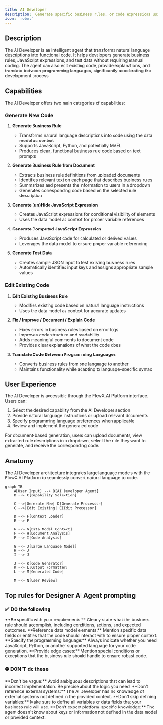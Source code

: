 ```yaml
---
title: AI Developer
description:  Generate specific business rules, or code expressions using natural language and automate the code necessary to implement them.
icon: 'robot'
---
```



## Description

The AI Developer is an intelligent agent that transforms natural language descriptions into functional code. It helps developers generate business rules, JavaScript expressions, and test data without requiring manual coding. The agent can also edit existing code, provide explanations, and translate between programming languages, significantly accelerating the development process.

## Capabilities

The AI Developer offers two main categories of capabilities:

### Generate New Code

1. **Generate Business Rule**
   - Transforms natural language descriptions into code using the data model as context
   - Supports JavaScript, Python, and potentially MVEL
   - Produces clean, functional business rule code based on text prompts

2. **Generate Business Rule from Document**
   - Extracts business rule definitions from uploaded documents
   - Identifies relevant text on each page that describes business rules
   - Summarizes and presents the information to users in a dropdown
   - Generates corresponding code based on the selected rule description

3. **Generate (un)Hide JavaScript Expression**
   - Creates JavaScript expressions for conditional visibility of elements
   - Uses the data model as context for proper variable references

4. **Generate Computed JavaScript Expression**
   - Produces JavaScript code for calculated or derived values
   - Leverages the data model to ensure proper variable referencing

5. **Generate Test Data**
   - Creates sample JSON input to test existing business rules
   - Automatically identifies input keys and assigns appropriate sample values

### Edit Existing Code

1. **Edit Existing Business Rule**
   - Modifies existing code based on natural language instructions
   - Uses the data model as context for accurate updates

2. **Fix / Improve / Document / Explain Code**
   - Fixes errors in business rules based on error logs
   - Improves code structure and readability
   - Adds meaningful comments to document code
   - Provides clear explanations of what the code does

3. **Translate Code Between Programming Languages**
   - Converts business rules from one language to another
   - Maintains functionality while adapting to language-specific syntax

## User Experience

The AI Developer is accessible through the FlowX.AI Platform interface. Users can:

1. Select the desired capability from the AI Developer section
2. Provide natural language instructions or upload relevant documents
3. Specify programming language preferences when applicable
4. Review and implement the generated code

For document-based generation, users can upload documents, view extracted rule descriptions in a dropdown, select the rule they want to generate, and receive the corresponding code.

## Anatomy

The AI Developer architecture integrates large language models with the FlowX.AI Platform to seamlessly convert natural language to code.

```mermaid
graph TB
    A[User Input] --> B[AI Developer Agent]
    B --> C{Capability Selection}
    
    C -->|Generate New| D[Generate Processor]
    C -->|Edit Existing| E[Edit Processor]
    
    D --> F[Context Loader]
    E --> F
    
    F --> G[Data Model Context]
    F --> H[Document Analysis]
    F --> I[Code Analysis]
    
    G --> J[Large Language Model]
    H --> J
    I --> J
    
    J --> K[Code Generator]
    K --> L[Output Formatter]
    L --> M[Generated Code]
    
    M --> N[User Review]
```

## Top rules for Designer AI Agent prompting

### ✅ DO the following

<Card icon="square-check" color="green" horizontal="true">
    **Be specific with your requirements:**
    Clearly state what the business rule should accomplish, including conditions, actions, and expected outcomes.
</Card>

<Card icon="square-check" color="green" horizontal="true">
    **Reference data model elements:**
    Mention specific data fields or entities that the code should interact with to ensure proper context.
</Card>

<Card icon="square-check" color="green" horizontal="true">
    **Specify the programming language:**
    Always indicate whether you need JavaScript, Python, or another supported language for your code generation.
</Card>

<Card icon="square-check" color="green" horizontal="true">
    **Provide edge cases:**
    Mention special conditions or exceptions that the business rule should handle to ensure robust code.
</Card>

### ⛔ **DON’T** do these

<Card icon="ban" color="red" horizontal="true">
    **Don't be vague:**
    Avoid ambiguous descriptions that can lead to incorrect implementation. Be precise about the logic you need.
</Card>

<Card icon="ban" color="red" horizontal="true">
    **Don't reference external systems:**
    The AI Developer has no knowledge of external systems not defined in the provided context.
</Card>

<Card icon="ban" color="red" horizontal="true">
    **Don't skip defining variables:**
    Make sure to define all variables or data fields that your business rule will use.
</Card>

<Card icon="ban" color="red" horizontal="true">
    **Don't expect platform-specific knowledge:**
    The agent doesn't know about keys or information not defined in the data model or provided context.
</Card>
